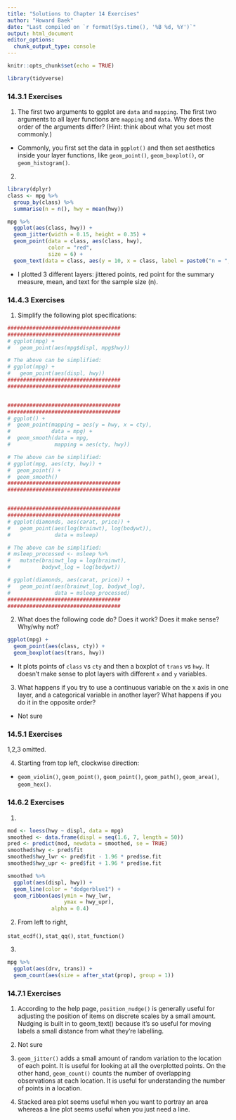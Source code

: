 ```yaml
---
title: "Solutions to Chapter 14 Exercises"
author: "Howard Baek"
date: "Last compiled on `r format(Sys.time(), '%B %d, %Y')`"
output: html_document
editor_options: 
  chunk_output_type: console
---
```


```r
knitr::opts_chunk$set(echo = TRUE)
```


```r
library(tidyverse)
```


### 14.3.1 Exercises

1. The first two arguments to ggplot are `data` and `mapping`. The first
two arguments to all layer functions are `mapping` and `data`. Why does the
order of the arguments differ? (Hint: think about what you set most commonly.)

- Commonly, you first set the data in `ggplot()` and then set aesthetics inside your layer functions, like `geom_point()`, `geom_boxplot()`, or `geom_histogram()`. 


2. 

```r
library(dplyr)
class <- mpg %>% 
  group_by(class) %>% 
  summarise(n = n(), hwy = mean(hwy))
```

```r
mpg %>% 
  ggplot(aes(class, hwy)) +
  geom_jitter(width = 0.15, height = 0.35) +
  geom_point(data = class, aes(class, hwy), 
             color = "red",
             size = 6) +
  geom_text(data = class, aes(y = 10, x = class, label = paste0("n = ", n)))
```

- I plotted 3 different layers: jittered points, red point for the summary measure, mean, and text for the sample size (n).



### 14.4.3 Exercises

1. Simplify the following plot specifications:

```r
####################################
####################################
# ggplot(mpg) + 
#   geom_point(aes(mpg$displ, mpg$hwy))

# The above can be simplified:
# ggplot(mpg) +
#   geom_point(aes(displ, hwy))
####################################
####################################


####################################
####################################
# ggplot() + 
#  geom_point(mapping = aes(y = hwy, x = cty),
#             data = mpg) +
#  geom_smooth(data = mpg, 
#              mapping = aes(cty, hwy))

# The above can be simplified:
# ggplot(mpg, aes(cty, hwy)) +
#  geom_point() +
#  geom_smooth()
####################################
####################################


####################################
####################################
# ggplot(diamonds, aes(carat, price)) + 
#   geom_point(aes(log(brainwt), log(bodywt)), 
#              data = msleep)

# The above can be simplified:
# msleep_processed <- msleep %>% 
#   mutate(brainwt_log = log(brainwt),
#          bodywt_log = log(bodywt))

# ggplot(diamonds, aes(carat, price)) +
#   geom_point(aes(brainwt_log, bodywt_log), 
#              data = msleep_processed)
####################################
####################################
```


2. What does the following code do? Does it work? Does it make sense? Why/why not?

```r
ggplot(mpg) +
  geom_point(aes(class, cty)) + 
  geom_boxplot(aes(trans, hwy))
```

- It plots points of `class` vs `cty` and then a boxplot of `trans` vs `hwy`. It doesn't make sense to plot layers with different `x` and `y` variables.


3. What happens if you try to use a continuous variable on the x axis in one layer, and a categorical variable in another layer? What happens if you do it in the opposite order?

- Not sure


### 14.5.1 Exercises

1,2,3 omitted.

4. Starting from top left, clockwise direction:

- `geom_violin()`, `geom_point()`, `geom_point()`, `geom_path()`, `geom_area()`, `geom_hex()`.




### 14.6.2 Exercises

1. 
```r
mod <- loess(hwy ~ displ, data = mpg)
smoothed <- data.frame(displ = seq(1.6, 7, length = 50))
pred <- predict(mod, newdata = smoothed, se = TRUE) 
smoothed$hwy <- pred$fit
smoothed$hwy_lwr <- pred$fit - 1.96 * pred$se.fit
smoothed$hwy_upr <- pred$fit + 1.96 * pred$se.fit

smoothed %>% 
  ggplot(aes(displ, hwy)) +
  geom_line(color = "dodgerblue1") +
  geom_ribbon(aes(ymin = hwy_lwr,
                  ymax = hwy_upr),
              alpha = 0.4)
```


2. From left to right,

`stat_ecdf()`, `stat_qq()`, `stat_function()`


3.
```r
mpg %>% 
  ggplot(aes(drv, trans)) +
  geom_count(aes(size = after_stat(prop), group = 1)) 
```




### 14.7.1 Exercises

1. According to the help page, `position_nudge()` is generally useful for adjusting the position of items on discrete scales by a small amount. Nudging is built in to geom_text() because it's so useful for moving labels a small distance from what they're labelling.

2. Not sure

3. `geom_jitter()` adds a small amount of random variation to the location of each point. It is useful for looking at all the overplotted  points. On the other hand, `geom_count()` counts the number of overlapping observations at each location. It is useful for understanding the number of points in a location.

4. Stacked area plot seems useful when you want to portray an area whereas a line plot seems useful when you just need a line.

